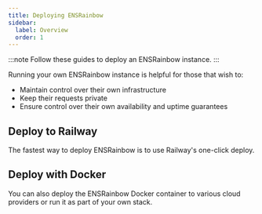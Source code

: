 ```yaml
---
title: Deploying ENSRainbow
sidebar:
  label: Overview
  order: 1
---
```



:::note
Follow these guides to deploy an ENSRainbow instance.
:::

Running your own ENSRainbow instance is helpful for those that wish to:
- Maintain control over their own infrastructure
- Keep their requests private
- Ensure control over their own availability and uptime guarantees

## Deploy to Railway

The fastest way to deploy ENSRainbow is to use Railway's one-click deploy.

<LinkCard title="Deploy to Railway" href="/ensrainbow/deploying/railway" />

## Deploy with Docker

You can also deploy the ENSRainbow Docker container to various cloud providers or run it as part of your own stack.

<LinkCard title="Deploy with Docker" href="/ensrainbow/deploying/docker" />
